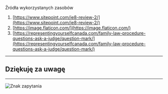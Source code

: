 
Źródła wykorzystanych zasobów

1. [https://www.sitepoint.com/ie8-review-2/](https://www.sitepoint.com/ie8-review-2/)
2. [https://image.flaticon.com/](https://image.flaticon.com/)
3. [https://representingyourselfcanada.com/family-law-procedure-questions-ask-a-judge/question-mark/](https://representingyourselfcanada.com/family-law-procedure-questions-ask-a-judge/question-mark/)

---

## Dziękuję za uwagę

---

<Image src="./static/question-mark.jpg" alt="Znak zapytania" />
